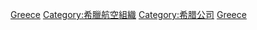 {{Commonscat|Airlines of Greece}}

[[Category:各國航空公司|Greece]]
[[Category:希臘航空組織|Category:希臘航空組織]]
[[Category:希腊公司|Category:希腊公司]]
[[Category:欧洲航空公司|Greece]]